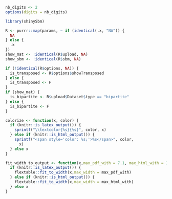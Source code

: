 
```r
nb_digits <- 2
options(digits = nb_digits)

library(shinySbm)

R <- purrr::map(params, ~ if (identical(.x, "NA")) {
  NA
} else {
  .x
})
show_mat <- !identical(R$upload, NA)
show_sbm <- !identical(R$sbm, NA)

if (!identical(R$options, NA)) {
  is_transposed <- R$options$showTransposed
} else {
  is_transposed <- F
}
if (show_mat) {
  is_bipartite <- R$upload$Dataset$type == "bipartite"
} else {
  is_bipartite <- F
}

colorize <- function(x, color) {
  if (knitr::is_latex_output()) {
    sprintf("\\textcolor{%s}{%s}", color, x)
  } else if (knitr::is_html_output()) {
    sprintf("<span style='color: %s;'>%s</span>", color,
      x)
  } else x
}

fit_width_to_output <- function(x,max_pdf_with = 7.1, max_html_with = 12){
  if (knitr::is_latex_output()) {
    flextable::fit_to_width(x,max_width = max_pdf_with)
  } else if (knitr::is_html_output()) {
    flextable::fit_to_width(x,max_width = max_html_with)
  } else x
}

```

